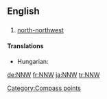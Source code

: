 ==English==

==={{abbreviation}}===
{{infl|en|abbreviation}}

# [[north-northwest]]

====Translations====
{{trans-top|north-northwest}}
* Hungarian: {{t-|hu|ÉÉNy}}
{{trans-mid}}
{{trans-bottom}}

[[Category:Compass points]]

[[de:NNW]]
[[fr:NNW]]
[[ja:NNW]]
[[tr:NNW]]